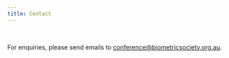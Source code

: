 ```yaml
---
title: Contact
---
```


<br>


For enquiries, please send emails to <i class="fas fa-envelope"></i>  [ conference@biometricsociety.org.au](mailto: conference@biometricsociety.org.au).
